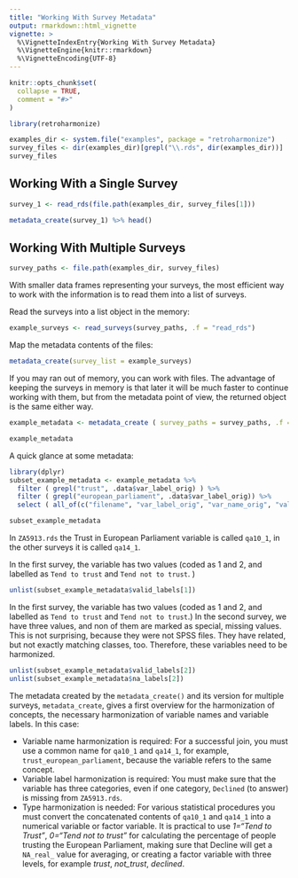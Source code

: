 ```yaml
---
title: "Working With Survey Metadata"
output: rmarkdown::html_vignette
vignette: >
  %\VignetteIndexEntry{Working With Survey Metadata}
  %\VignetteEngine{knitr::rmarkdown}
  %\VignetteEncoding{UTF-8}
---
```


```r
knitr::opts_chunk$set(
  collapse = TRUE,
  comment = "#>"
)
```

```r
library(retroharmonize)
```

```r
examples_dir <- system.file("examples", package = "retroharmonize")
survey_files <- dir(examples_dir)[grepl("\\.rds", dir(examples_dir))]
survey_files
```
## Working With a Single Survey

```r
survey_1 <- read_rds(file.path(examples_dir, survey_files[1]))
```

```r
metadata_create(survey_1) %>% head()
```

## Working With Multiple Surveys

```r
survey_paths <- file.path(examples_dir, survey_files)
```

With smaller data frames representing your surveys, the most efficient way to work with the information is to read them into a list of surveys. 

Read the surveys into a list object in the memory:

```r
example_surveys <- read_surveys(survey_paths, .f = "read_rds")
```

Map the metadata contents of the files:

```r
metadata_create(survey_list = example_surveys)
```

If you may ran out of memory, you can work with files.  The advantage of keeping the surveys in memory is that later it will be much faster to continue working with them, but from the metadata point of view, the returned object is the same either way.

```r
example_metadata <- metadata_create ( survey_paths = survey_paths, .f = "read_rds")
```
```r
example_metadata
```
A quick glance at some metadata:

```r
library(dplyr)
subset_example_metadata <- example_metadata %>%
  filter ( grepl("trust", .data$var_label_orig) ) %>%
  filter ( grepl("european_parliament", .data$var_label_orig)) %>%
  select ( all_of(c("filename", "var_label_orig", "var_name_orig", "valid_labels", "na_labels", "class_orig")))

subset_example_metadata
```

In `ZA5913.rds` the Trust in European Parliament variable is called `qa10_1`, in the other surveys it is called `qa14_1`.  

In the first survey, the variable has two values (coded as 1 and 2, and labelled as `Tend to trust` and `Tend not to trust`. )

```r
unlist(subset_example_metadata$valid_labels[1])
```

In the first survey, the variable has two values (coded as 1 and 2, and labelled as `Tend to trust` and `Tend not to trust`.) In the second survey, we have three values, and non of them are marked as special, missing values. This is not surprising, because they were not SPSS files. They have related, but not exactly matching classes, too.  Therefore, these variables need to be harmonized.

```r
unlist(subset_example_metadata$valid_labels[2])
unlist(subset_example_metadata$na_labels[2])
```
The metadata created by the `metadata_create()` and its version for multiple surveys, `metadata_create`, gives a first overview for the harmonization of concepts, the necessary harmonization of variable names and variable labels. In this case:

* Variable name harmonization is required: For a successful join, you must use a common name for
    `qa10_1` and `qa14_1`, for example, `trust_european_parliament`, because the variable refers to the same concept.
* Variable label harmonization is required: You must make sure that the variable has three
    categories, even if one category, `Declined` (to answer) is missing from `ZA5913.rds`.
* Type harmonization is needed: For various statistical procedures you must convert the concatenated contents of  `qa10_1` and `qa14_1` into a numerical variable or factor variable. It is practical to use *1="Tend to Trust"*, *0="Tend not to trust"* for calculating the percentage of people trusting the European Parliament, making sure that Decline will get a `NA_real_` value for averaging, or creating a factor variable with three levels, for example *trust*, *not_trust*, *declined*.


